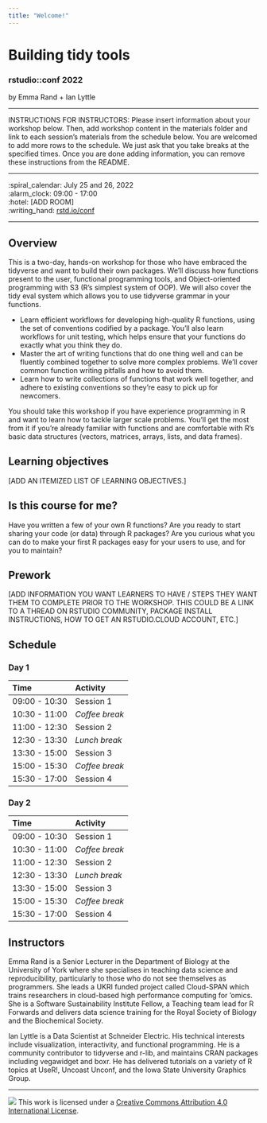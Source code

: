 ```yaml
---
title: "Welcome!"
---
```


# Building tidy tools

### rstudio::conf 2022

by Emma Rand + Ian Lyttle

------------------------------------------------------------------------

INSTRUCTIONS FOR INSTRUCTORS: Please insert information about your workshop below. Then, add workshop content in the materials folder and link to each session's materials from the schedule below. You are welcomed to add more rows to the schedule. We just ask that you take breaks at the specified times. Once you are done adding information, you can remove these instructions from the README.

------------------------------------------------------------------------

:spiral_calendar: July 25 and 26, 2022\
:alarm_clock: 09:00 - 17:00\
:hotel: \[ADD ROOM\]\
:writing_hand: [rstd.io/conf](http://rstd.io/conf)

------------------------------------------------------------------------

## Overview

This is a two-day, hands-on workshop for those who have embraced the tidyverse and want to build their own packages. We'll discuss how functions present to the user, functional programming tools, and Object-oriented programming with S3 (R's simplest system of OOP). We will also cover the tidy eval system which allows you to use tidyverse grammar in your functions.

-   Learn efficient workflows for developing high-quality R functions, using the set of conventions codified by a package. You'll also learn workflows for unit testing, which helps ensure that your functions do exactly what you think they do.
-   Master the art of writing functions that do one thing well and can be fluently combined together to solve more complex problems. We'll cover common function writing pitfalls and how to avoid them.
-   Learn how to write collections of functions that work well together, and adhere to existing conventions so they're easy to pick up for newcomers.

You should take this workshop if you have experience programming in R and want to learn how to tackle larger scale problems. You'll get the most from it if you're already familiar with functions and are comfortable with R's basic data structures (vectors, matrices, arrays, lists, and data frames).

## Learning objectives

\[ADD AN ITEMIZED LIST OF LEARNING OBJECTIVES.\]

## Is this course for me?

Have you written a few of your own R functions? Are you ready to start sharing your code (or data) through R packages? Are you curious what you can do to make your first R packages easy for your users to use, and for you to maintain?

## Prework

\[ADD INFORMATION YOU WANT LEARNERS TO HAVE / STEPS THEY WANT THEM TO COMPLETE PRIOR TO THE WORKSHOP. THIS COULD BE A LINK TO A THREAD ON RSTUDIO COMMUNITY, PACKAGE INSTALL INSTRUCTIONS, HOW TO GET AN RSTUDIO.CLOUD ACCOUNT, ETC.\]

## Schedule

### Day 1

| Time          | Activity       |
|:--------------|:---------------|
| 09:00 - 10:30 | Session 1      |
| 10:30 - 11:00 | *Coffee break* |
| 11:00 - 12:30 | Session 2      |
| 12:30 - 13:30 | *Lunch break*  |
| 13:30 - 15:00 | Session 3      |
| 15:00 - 15:30 | *Coffee break* |
| 15:30 - 17:00 | Session 4      |

### Day 2

| Time          | Activity       |
|:--------------|:---------------|
| 09:00 - 10:30 | Session 1      |
| 10:30 - 11:00 | *Coffee break* |
| 11:00 - 12:30 | Session 2      |
| 12:30 - 13:30 | *Lunch break*  |
| 13:30 - 15:00 | Session 3      |
| 15:00 - 15:30 | *Coffee break* |
| 15:30 - 17:00 | Session 4      |

## Instructors

Emma Rand is a Senior Lecturer in the Department of Biology at the University of York where she specialises in teaching data science and reproducibility, particularly to those who do not see themselves as programmers. She leads a UKRI funded project called Cloud-SPAN which trains researchers in cloud-based high performance computing for 'omics. She is a Software Sustainability Institute Fellow, a Teaching team lead for R Forwards and delivers data science training for the Royal Society of Biology and the Biochemical Society.

Ian Lyttle is a Data Scientist at Schneider Electric. His technical interests include visualization, interactivity, and functional programming. He is a community contributor to tidyverse and r-lib, and maintains CRAN packages including vegawidget and boxr. He has delivered tutorials on a variety of R topics at UseR!, Uncoast Unconf, and the Iowa State University Graphics Group.

------------------------------------------------------------------------

![](https://i.creativecommons.org/l/by/4.0/88x31.png) This work is licensed under a [Creative Commons Attribution 4.0 International License](https://creativecommons.org/licenses/by/4.0/).
